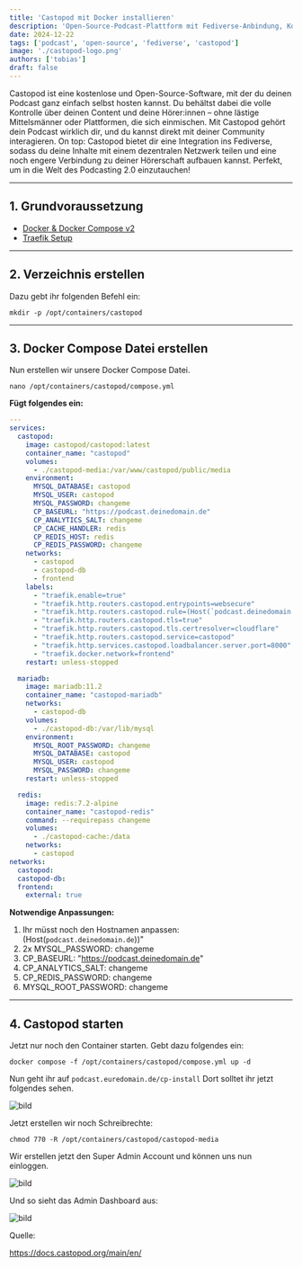 ```yaml
---
title: 'Castopod mit Docker installieren'
description: 'Open-Source-Podcast-Plattform mit Fediverse-Anbindung, Kommentaren, Transkripten, Kapiteln, Videoclips und integrierten Analysen für umfassendes Hosting.'
date: 2024-12-22
tags: ['podcast', 'open-source', 'fediverse', 'castopod']
image: './castopod-logo.png'
authors: ['tobias']
draft: false
---
```


Castopod ist eine kostenlose und Open-Source-Software, mit der du deinen Podcast ganz einfach selbst hosten kannst.
Du behältst dabei die volle Kontrolle über deinen Content und deine Hörer:innen – ohne lästige Mittelsmänner oder Plattformen, die sich einmischen. Mit Castopod gehört dein Podcast wirklich dir, und du kannst direkt mit deiner Community interagieren. On top: Castopod bietet dir eine Integration ins Fediverse, sodass du deine Inhalte mit einem dezentralen Netzwerk teilen und eine noch engere Verbindung zu deiner Hörerschaft aufbauen kannst. Perfekt, um in die Welt des Podcasting 2.0 einzutauchen!

---

## 1. Grundvoraussetzung

- [Docker & Docker Compose v2](/blog/server-setup#5-docker-und-docker-compose)
- [Traefik Setup](/blog/traefik)

---

## 2. Verzeichnis erstellen

Dazu gebt ihr folgenden Befehl ein:
```shell
mkdir -p /opt/containers/castopod
```

---

## 3. Docker Compose Datei erstellen

Nun erstellen wir unsere Docker Compose Datei.

```shell title="compose.yml"
nano /opt/containers/castopod/compose.yml
```

**Fügt folgendes ein:**

```yaml
---
services:
  castopod:
    image: castopod/castopod:latest
    container_name: "castopod"
    volumes:
      - ./castopod-media:/var/www/castopod/public/media
    environment:
      MYSQL_DATABASE: castopod
      MYSQL_USER: castopod
      MYSQL_PASSWORD: changeme
      CP_BASEURL: "https://podcast.deinedomain.de"
      CP_ANALYTICS_SALT: changeme
      CP_CACHE_HANDLER: redis
      CP_REDIS_HOST: redis
      CP_REDIS_PASSWORD: changeme
    networks:
      - castopod
      - castopod-db
      - frontend
    labels:
      - "traefik.enable=true"
      - "traefik.http.routers.castopod.entrypoints=websecure"
      - "traefik.http.routers.castopod.rule=(Host(`podcast.deinedomain.de`))"
      - "traefik.http.routers.castopod.tls=true"
      - "traefik.http.routers.castopod.tls.certresolver=cloudflare"
      - "traefik.http.routers.castopod.service=castopod"
      - "traefik.http.services.castopod.loadbalancer.server.port=8000"
      - "traefik.docker.network=frontend"
    restart: unless-stopped

  mariadb:
    image: mariadb:11.2
    container_name: "castopod-mariadb"
    networks:
      - castopod-db
    volumes:
      - ./castopod-db:/var/lib/mysql
    environment:
      MYSQL_ROOT_PASSWORD: changeme
      MYSQL_DATABASE: castopod
      MYSQL_USER: castopod
      MYSQL_PASSWORD: changeme
    restart: unless-stopped

  redis:
    image: redis:7.2-alpine
    container_name: "castopod-redis"
    command: --requirepass changeme
    volumes:
      - ./castopod-cache:/data
    networks:
      - castopod
networks:
  castopod:
  castopod-db:
  frontend:
    external: true
```

**Notwendige Anpassungen:**

1. Ihr müsst noch den Hostnamen anpassen: (Host(`podcast.deinedomain.de`))"
2. 2x MYSQL_PASSWORD: changeme
3. CP_BASEURL: "https://podcast.deinedomain.de"
4. CP_ANALYTICS_SALT: changeme
5. CP_REDIS_PASSWORD: changeme
6. MYSQL_ROOT_PASSWORD: changeme

---

## 4. Castopod starten

Jetzt nur noch den Container starten. Gebt dazu folgendes ein:

```shell
docker compose -f /opt/containers/castopod/compose.yml up -d
```

Nun geht ihr auf `podcast.euredomain.de/cp-install` 
Dort solltet ihr jetzt folgendes sehen.

![bild](casto1.png)

Jetzt erstellen wir noch Schreibrechte:

```shell
chmod 770 -R /opt/containers/castopod/castopod-media
```

Wir erstellen jetzt den Super Admin Account und können uns nun einloggen.

![bild](casto2.png)

Und so sieht das Admin Dashboard aus:

![bild](casto3.png)

Quelle:

https://docs.castopod.org/main/en/


